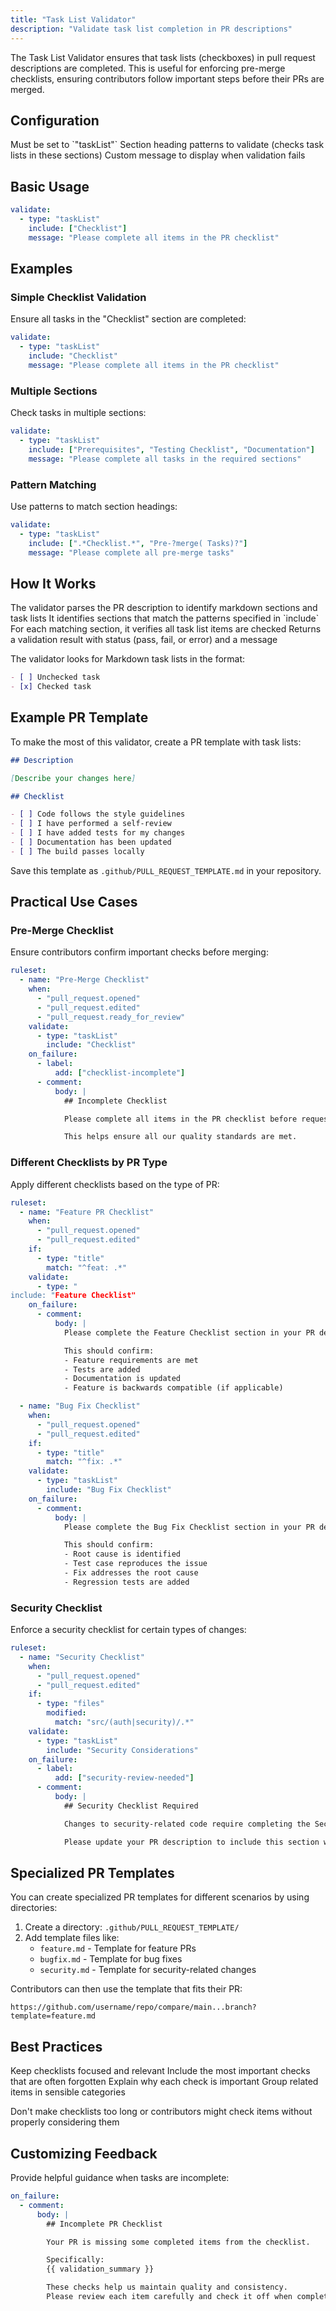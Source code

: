```yaml
---
title: "Task List Validator"
description: "Validate task list completion in PR descriptions"
---
```


The Task List Validator ensures that task lists (checkboxes) in pull request descriptions are completed. This is useful for enforcing pre-merge checklists, ensuring contributors follow important steps before their PRs are merged.

## Configuration

<ParamField path="type" type="string" required>
  Must be set to `"taskList"`
</ParamField>

<ParamField path="include" type="string | string[]">
  Section heading patterns to validate (checks task lists in these sections)
</ParamField>

<ParamField path="message" type="string">
  Custom message to display when validation fails
</ParamField>

## Basic Usage

```yaml
validate:
  - type: "taskList"
    include: ["Checklist"]
    message: "Please complete all items in the PR checklist"
```

## Examples

### Simple Checklist Validation

Ensure all tasks in the "Checklist" section are completed:

```yaml
validate:
  - type: "taskList"
    include: "Checklist"
    message: "Please complete all items in the PR checklist"
```

### Multiple Sections

Check tasks in multiple sections:

```yaml
validate:
  - type: "taskList"
    include: ["Prerequisites", "Testing Checklist", "Documentation"]
    message: "Please complete all tasks in the required sections"
```

### Pattern Matching

Use patterns to match section headings:

```yaml
validate:
  - type: "taskList"
    include: [".*Checklist.*", "Pre-?merge( Tasks)?"]
    message: "Please complete all pre-merge tasks"
```

## How It Works

<Steps>
  <Step title="Parse Description">
    The validator parses the PR description to identify markdown sections and task lists
  </Step>
  <Step title="Identify Sections">
    It identifies sections that match the patterns specified in `include`
  </Step>
  <Step title="Check Task Lists">
    For each matching section, it verifies all task list items are checked
  </Step>
  <Step title="Return Result">
    Returns a validation result with status (pass, fail, or error) and a message
  </Step>
</Steps>

The validator looks for Markdown task lists in the format:

```markdown
- [ ] Unchecked task
- [x] Checked task
```

## Example PR Template

To make the most of this validator, create a PR template with task lists:

```markdown
## Description

[Describe your changes here]

## Checklist

- [ ] Code follows the style guidelines
- [ ] I have performed a self-review
- [ ] I have added tests for my changes
- [ ] Documentation has been updated
- [ ] The build passes locally
```

Save this template as `.github/PULL_REQUEST_TEMPLATE.md` in your repository.

## Practical Use Cases

### Pre-Merge Checklist

Ensure contributors confirm important checks before merging:

```yaml
ruleset:
  - name: "Pre-Merge Checklist"
    when:
      - "pull_request.opened"
      - "pull_request.edited"
      - "pull_request.ready_for_review"
    validate:
      - type: "taskList"
        include: "Checklist"
    on_failure:
      - label:
          add: ["checklist-incomplete"]
      - comment:
          body: |
            ## Incomplete Checklist

            Please complete all items in the PR checklist before requesting review.

            This helps ensure all our quality standards are met.
```

### Different Checklists by PR Type

Apply different checklists based on the type of PR:

```yaml
ruleset:
  - name: "Feature PR Checklist"
    when:
      - "pull_request.opened"
      - "pull_request.edited"
    if:
      - type: "title"
        match: "^feat: .*"
    validate:
      - type: "
include: "Feature Checklist"
    on_failure:
      - comment:
          body: |
            Please complete the Feature Checklist section in your PR description.

            This should confirm:
            - Feature requirements are met
            - Tests are added
            - Documentation is updated
            - Feature is backwards compatible (if applicable)

  - name: "Bug Fix Checklist"
    when:
      - "pull_request.opened"
      - "pull_request.edited"
    if:
      - type: "title"
        match: "^fix: .*"
    validate:
      - type: "taskList"
        include: "Bug Fix Checklist"
    on_failure:
      - comment:
          body: |
            Please complete the Bug Fix Checklist section in your PR description.

            This should confirm:
            - Root cause is identified
            - Test case reproduces the issue
            - Fix addresses the root cause
            - Regression tests are added
```

### Security Checklist

Enforce a security checklist for certain types of changes:

```yaml
ruleset:
  - name: "Security Checklist"
    when:
      - "pull_request.opened"
      - "pull_request.edited"
    if:
      - type: "files"
        modified:
          match: "src/(auth|security)/.*"
    validate:
      - type: "taskList"
        include: "Security Considerations"
    on_failure:
      - label:
          add: ["security-review-needed"]
      - comment:
          body: |
            ## Security Checklist Required

            Changes to security-related code require completing the Security Considerations checklist.

            Please update your PR description to include this section with all items checked.
```

## Specialized PR Templates

You can create specialized PR templates for different scenarios by using directories:

1. Create a directory: `.github/PULL_REQUEST_TEMPLATE/`
2. Add template files like:
   - `feature.md` - Template for feature PRs
   - `bugfix.md` - Template for bug fixes
   - `security.md` - Template for security-related changes

Contributors can then use the template that fits their PR:

```
https://github.com/username/repo/compare/main...branch?template=feature.md
```

## Best Practices

<Check>Keep checklists focused and relevant</Check>
<Check>Include the most important checks that are often forgotten</Check>
<Check>Explain why each check is important</Check>
<Check>Group related items in sensible categories</Check>

<Warning>
  Don't make checklists too long or contributors might check items without properly considering them
</Warning>

## Customizing Feedback

Provide helpful guidance when tasks are incomplete:

```yaml
on_failure:
  - comment:
      body: |
        ## Incomplete PR Checklist

        Your PR is missing some completed items from the checklist. 

        Specifically:
        {{ validation_summary }}

        These checks help us maintain quality and consistency.
        Please review each item carefully and check it off when completed.
```
